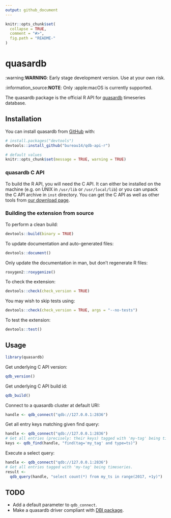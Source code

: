 ```yaml
---
output: github_document
---
```


<!-- README.md is generated from README.Rmd. Please edit that file -->

```r
knitr::opts_chunk$set(
  collapse = TRUE,
  comment = "#>",
  fig.path = "README-"
)
```

# quasardb

:warning:**WARNING**: Early stage development version. Use at your own risk.

:information_source:**NOTE**: Only :apple:macOS is currently supported.

The quasardb package is the official R API for [quasardb](https://www.quasardb.net) timeseries database.

## Installation

<!-- TODO:
You can install the released version from CRAN with:
```r
install.packages("quasardb")
```
-->

You can install quasardb from [GitHub](https://github.com/bureau14/qdb-api-r) with:

```r
# install.packages("devtools")
devtools::install_github("bureau14/qdb-api-r")
```

```r
# default values
knitr::opts_chunk$set(message = TRUE, warning = TRUE)
```

### quasardb C API

To build the R API, you will need the C API. It can either be installed on the machine (e.g. on UNIX in `/usr/lib` or `/usr/local/lib`) or you can unpack the C API archive in `inst` directory. You can get the C API as well as other tools from [our download page](https://www.quasardb.net/-Get-).

### Building the extension from source

To perform a clean build:
```r
devtools::build(binary = TRUE)
```

To update documentation and auto-generated files:
```r
devtools::document()
```

Only update the documentation in man, but don't regenerate R files:
```r
roxygen2::roxygenize()
```

To check the extension:
```r
devtools::check(check_version = TRUE)
```

You may wish to skip tests using:
```r
devtools::check(check_version = TRUE, args = "--no-tests")
```

To test the extension:
```r
devtools::test()
```

## Usage

```r
library(quasardb)
```

Get underlying C API version:

```r
qdb_version()
```

Get underlying C API build id:
```r
qdb_build()
```

Connect to a quasardb cluster at default URI:
```r
handle <- qdb_connect("qdb://127.0.0.1:2836")
```

Get all entry keys matching given find query:
```r
handle <- qdb_connect("qdb://127.0.0.1:2836")
# Get all entries (precisely: their keys) tagged with 'my-tag' being timeseries.
keys <- qdb_find(handle, "find(tag='my_tag' and type=ts)")
```

Execute a select query:
```r
handle <- qdb_connect("qdb://127.0.0.1:2836")
# Get all entries tagged with 'my-tag' being timeseries.
result <-
  qdb_query(handle, "select count(*) from my_ts in range(2017, +1y)")
```

## TODO

 - Add a default parameter to `qdb_connect`.
 - Make a quasardb driver compliant with [DBI package](https://www.rdocumentation.org/packages/DBI/).
